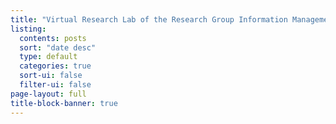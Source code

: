 ```yaml
---
title: "Virtual Research Lab of the Research Group Information Management at Humboldt-Universität zu Berlin"
listing:
  contents: posts
  sort: "date desc"
  type: default
  categories: true
  sort-ui: false
  filter-ui: false
page-layout: full
title-block-banner: true
---
```

